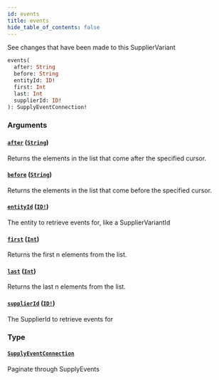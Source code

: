 ```yaml
---
id: events
title: events
hide_table_of_contents: false
---
```



See changes that have been made to this SupplierVariant

```graphql
events(
  after: String
  before: String
  entityId: ID!
  first: Int
  last: Int
  supplierId: ID!
): SupplyEventConnection!
```


### Arguments

#### [`after`](#) ([`String`](/supply/api/graphql-admin/reference/scalars/string))

Returns the elements in the list that come after the specified cursor.


#### [`before`](#) ([`String`](/supply/api/graphql-admin/reference/scalars/string))

Returns the elements in the list that come before the specified cursor.


#### [`entityId`](#) ([`ID!`](/supply/api/graphql-admin/reference/scalars/id))

The entity to retrieve events for, like a SupplierVariantId


#### [`first`](#) ([`Int`](/supply/api/graphql-admin/reference/scalars/int))

Returns the first n elements from the list.


#### [`last`](#) ([`Int`](/supply/api/graphql-admin/reference/scalars/int))

Returns the last n elements from the list.


#### [`supplierId`](#) ([`ID!`](/supply/api/graphql-admin/reference/scalars/id))

The SupplierId to retrieve events for


### Type

#### [`SupplyEventConnection`](/supply/api/graphql-admin/reference/objects/supply-event-connection)

Paginate through SupplyEvents




